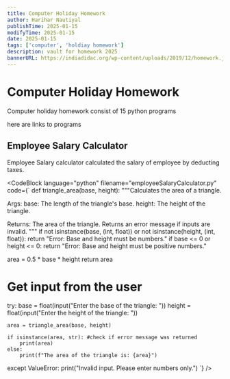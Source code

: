 ```yaml
---
title: Computer Holiday Homework
author: Harihar Nautiyal
publishTime: 2025-01-15
modifyTime: 2025-01-15
date: 2025-01-15
tags: ['computer', 'holdiay homework']
description: vault for homework 2025
bannerURL: https://indiadidac.org/wp-content/uploads/2019/12/homework.jpg
---
```


# Computer Holiday Homework
Computer holiday homework consist of 15 python programs

here are links to programs 



##  Employee Salary Calculator
Employee Salary calculator calculated the salary of employee by deducting taxes.


<CodeBlock
        language="python"
        filename="employeeSalaryCalculator.py"
        code={`
def triangle_area(base, height):
  """Calculates the area of a triangle.

  Args:
    base: The length of the triangle's base.
    height: The height of the triangle.

  Returns:
    The area of the triangle.
    Returns an error message if inputs are invalid.
  """
  if not isinstance(base, (int, float)) or not isinstance(height, (int, float)):
    return "Error: Base and height must be numbers."
  if base <= 0 or height <= 0:
      return "Error: Base and height must be positive numbers."

  area = 0.5 * base * height
  return area

# Get input from the user
try:
    base = float(input("Enter the base of the triangle: "))
    height = float(input("Enter the height of the triangle: "))

    area = triangle_area(base, height)

    if isinstance(area, str): #check if error message was returned
        print(area)
    else:
        print(f"The area of the triangle is: {area}")

except ValueError:
    print("Invalid input. Please enter numbers only.")
        `}
/>
